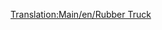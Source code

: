 [[Translation:Main/en/Rubber Truck]]{{en/-}}{{Template:Wagons/Nl
|Naam=Rubberwagon
|Afbeelding=[[File:en/Rubbertruck.png]]
|NormaalKosten=£1,083 ($2,166)
|NormaalGewicht=19 / 40 t
|NormaalCapaciteit=21,000 liter rubber
|MonoKosten="
|MonoGewicht=19 / 45 t
|MonoCapaciteit=26,000 liter rubber
|MagKosten="
|MagGewicht=19 / 47 t
|MagCapaciteit=28,000 liter rubber
|Omschrijving=Deze wagon is bedoeld voor het transport van rubber tussen rubberboerderijen en fabrieken in het subtropische klimaat.
}}